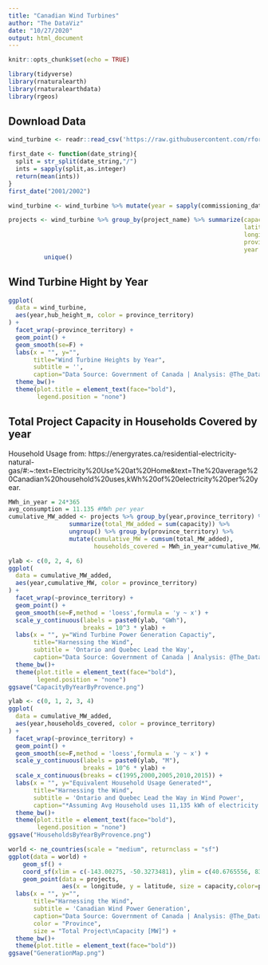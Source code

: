 ```yaml
---
title: "Canadian Wind Turbines"
author: "The DataViz"
date: "10/27/2020"
output: html_document
---
```


```r
knitr::opts_chunk$set(echo = TRUE)
```

```r
library(tidyverse)
library(rnaturalearth)
library(rnaturalearthdata)
library(rgeos)
```


## Download Data

```r
wind_turbine <- readr::read_csv('https://raw.githubusercontent.com/rfordatascience/tidytuesday/master/data/2020/2020-10-27/wind-turbine.csv')
```


```r
first_date <- function(date_string){
  split = str_split(date_string,"/")
  ints = sapply(split,as.integer)
  return(mean(ints))
}
first_date("2001/2002")
```

```r
wind_turbine <- wind_turbine %>% mutate(year = sapply(commissioning_date,first_date))
```

```r
projects <- wind_turbine %>% group_by(project_name) %>% summarize(capacity = mean(total_project_capacity_mw),
                                                                  latitude = mean(latitude),
                                                                  longitude = mean(longitude),
                                                                  province_territory = province_territory,
                                                                  year = mean(year)) %>%
          unique()
```



## Wind Turbine Hight by Year

```r
ggplot(
  data = wind_turbine,
  aes(year,hub_height_m, color = province_territory)
) + 
  facet_wrap(~province_territory) + 
  geom_point() + 
  geom_smooth(se=F) + 
  labs(x = "", y="",
       title="Wind Turbine Heights by Year",
       subtitle = '',
       caption="Data Source: Government of Canada | Analysis: @The_DataViz") +
  theme_bw()+
  theme(plot.title = element_text(face="bold"),
        legend.position = "none")
```

## Total Project Capacity in Households Covered by year

Household Usage from: 
https://energyrates.ca/residential-electricity-natural-gas/#:~:text=Electricity%20Use%20at%20Home&text=The%20average%20Canadian%20household%20uses,kWh%20of%20electricity%20per%20year.

```r
MWh_in_year = 24*365
avg_consumption = 11.135 #MWh per year
cumulative_MW_added <- projects %>% group_by(year,province_territory) %>% 
                 summarize(total_MW_added = sum(capacity)) %>% 
                 ungroup() %>% group_by(province_territory) %>%
                 mutate(cumulative_MW = cumsum(total_MW_added),
                        households_covered = MWh_in_year*cumulative_MW/(avg_consumption))
```


```r
ylab <- c(0, 2, 4, 6)
ggplot(
  data = cumulative_MW_added,
  aes(year,cumulative_MW, color = province_territory)
) + 
  facet_wrap(~province_territory) + 
  geom_point() + 
  geom_smooth(se=F,method = 'loess',formula = 'y ~ x') + 
  scale_y_continuous(labels = paste0(ylab, "GWh"),
                     breaks = 10^3 * ylab) + 
  labs(x = "", y="Wind Turbine Power Generation Capactiy",
       title="Harnessing the Wind",
       subtitle = 'Ontario and Quebec Lead the Way',
       caption="Data Source: Government of Canada | Analysis: @The_DataViz") +
  theme_bw()+
  theme(plot.title = element_text(face="bold"),
        legend.position = "none")
ggsave("CapacityByYearByProvence.png")
```

```r
ylab <- c(0, 1, 2, 3, 4)
ggplot(
  data = cumulative_MW_added,
  aes(year,households_covered, color = province_territory)
) + 
  facet_wrap(~province_territory) + 
  geom_point() + 
  geom_smooth(se=F,method = 'loess',formula = 'y ~ x') + 
  scale_y_continuous(labels = paste0(ylab, "M"),
                     breaks = 10^6 * ylab) + 
  scale_x_continuous(breaks = c(1995,2000,2005,2010,2015)) + 
  labs(x = "", y="Equivalent Household Usage Generated*",
       title="Harnessing the Wind",
       subtitle = 'Ontario and Quebec Lead the Way in Wind Power',
       caption="*Assuming Avg Household uses 11,135 kWh of electricity per year\nData Source: Government of Canada and energyrates.ca | Analysis: @The_DataViz") +
  theme_bw()+
  theme(plot.title = element_text(face="bold"),
        legend.position = "none")
ggsave("HouseholdsByYearByProvence.png")
```

```r
world <- ne_countries(scale = "medium", returnclass = "sf")
ggplot(data = world) +
    geom_sf() + 
    coord_sf(xlim = c(-143.00275, -50.3273481), ylim = c(40.6765556, 83.3197975), expand = FALSE) + 
    geom_point(data = projects,
               aes(x = longitude, y = latitude, size = capacity,color=province_territory), alpha=.5) + 
  labs(x = "", y="",
       title="Harnessing the Wind",
       subtitle = 'Canadian Wind Power Generation',
       caption="Data Source: Government of Canada | Analysis: @The_DataViz",
       color = "Province",
       size = "Total Project\nCapacity [MW]") +
  theme_bw()+
  theme(plot.title = element_text(face="bold"))
ggsave("GenerationMap.png")
```

















